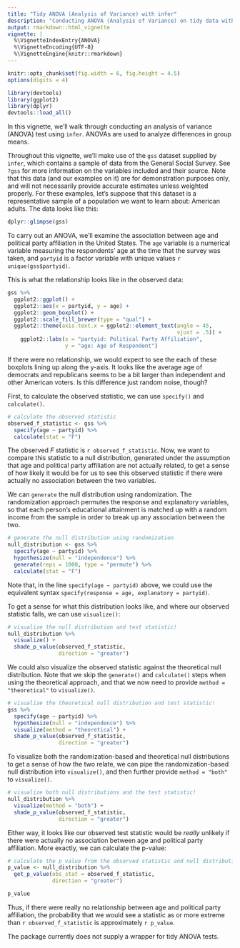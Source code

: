 ```yaml
---
title: "Tidy ANOVA (Analysis of Variance) with infer"
description: "Conducting ANOVA (Analysis of Variance) on tidy data with infer."
output: rmarkdown::html_vignette
vignette: |
  %\VignetteIndexEntry{ANOVA}
  %\VignetteEncoding{UTF-8}
  %\VignetteEngine{knitr::rmarkdown}
---
```


```r
knitr::opts_chunk$set(fig.width = 6, fig.height = 4.5) 
options(digits = 4)
```

```r
library(devtools)
library(ggplot2)
library(dplyr)
devtools::load_all()
```

In this vignette, we'll walk through conducting an analysis of variance (ANOVA) test using `infer`. ANOVAs are used to analyze differences in group means.

Throughout this vignette, we'll make use of the `gss` dataset supplied by `infer`, which contains a sample of data from the General Social Survey. See `?gss` for more information on the variables included and their source. Note that this data (and our examples on it) are for demonstration purposes only, and will not necessarily provide accurate estimates unless weighted properly. For these examples, let's suppose that this dataset is a representative sample of a population we want to learn about: American adults. The data looks like this:

```r
dplyr::glimpse(gss)
```

To carry out an ANOVA, we'll examine the association between age and political party affiliation in the United States. The `age` variable is a numerical variable measuring the respondents' age at the time that the survey was taken, and `partyid` is a factor variable with unique values `r unique(gss$partyid)`.

This is what the relationship looks like in the observed data:

```r
gss %>%
  ggplot2::ggplot() +
  ggplot2::aes(x = partyid, y = age) +
  ggplot2::geom_boxplot() +
  ggplot2::scale_fill_brewer(type = "qual") +
  ggplot2::theme(axis.text.x = ggplot2::element_text(angle = 45, 
                                                     vjust = .5)) +
    ggplot2::labs(x = "partyid: Political Party Affiliation",
                  y = "age: Age of Respondent")
```

If there were no relationship, we would expect to see the each of these boxplots lining up along the y-axis. It looks like the average age of democrats and republicans seems to be a bit larger than independent and other American voters. Is this difference just random noise, though?

First, to calculate the observed statistic, we can use `specify()` and `calculate()`.

```r
# calculate the observed statistic
observed_f_statistic <- gss %>%
  specify(age ~ partyid) %>%
  calculate(stat = "F")
```

The observed $F$ statistic is `r observed_f_statistic`. Now, we want to compare this statistic to a null distribution, generated under the assumption that age and political party affiliation are not actually related, to get a sense of how likely it would be for us to see this observed statistic if there were actually no association between the two variables.

We can `generate` the null distribution using randomization. The randomization approach permutes the response and explanatory variables, so that each person's educational attainment is matched up with a random income from the sample in order to break up any association between the two.

```r
# generate the null distribution using randomization
null_distribution <- gss %>%
  specify(age ~ partyid) %>%
  hypothesize(null = "independence") %>%
  generate(reps = 1000, type = "permute") %>%
  calculate(stat = "F")
```

Note that, in the line `specify(age ~ partyid)` above, we could use the equivalent syntax `specify(response = age, explanatory = partyid)`. 

To get a sense for what this distribution looks like, and where our observed statistic falls, we can use `visualize()`:

```r
# visualize the null distribution and test statistic!
null_distribution %>%
  visualize() + 
  shade_p_value(observed_f_statistic,
                direction = "greater")
```

We could also visualize the observed statistic against the theoretical null distribution. Note that we skip the `generate()` and `calculate()` steps when using the theoretical approach, and that we now need to provide `method = "theoretical"` to `visualize()`.

```r
# visualize the theoretical null distribution and test statistic!
gss %>%
  specify(age ~ partyid) %>%
  hypothesize(null = "independence") %>%
  visualize(method = "theoretical") + 
  shade_p_value(observed_f_statistic,
                direction = "greater")
```

To visualize both the randomization-based and theoretical null distributions to get a sense of how the two relate, we can pipe the randomization-based null distribution into `visualize()`, and then further provide `method = "both"` to `visualize()`.

```r
# visualize both null distributions and the test statistic!
null_distribution %>%
  visualize(method = "both") + 
  shade_p_value(observed_f_statistic,
                direction = "greater")
```

Either way, it looks like our observed test statistic would be _really_ unlikely if there were actually no association between age and political party affiliation. More exactly, we can calculate the p-value:

```r
# calculate the p value from the observed statistic and null distribution
p_value <- null_distribution %>%
  get_p_value(obs_stat = observed_f_statistic,
              direction = "greater")

p_value
```

Thus, if there were really no relationship between age and political party affiliation, the probability that we would see a statistic as or more extreme than `r observed_f_statistic` is approximately `r p_value`.

The package currently does not supply a wrapper for tidy ANOVA tests.
